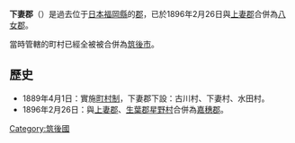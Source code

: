 {{日本郡 (廢除)
| 郡 = 下妻郡
| 日文原名 = 下妻郡
| 平假名 = しもつまぐん
| 羅馬字拼音 = Shimotsuma-gun
| 地圖 = 
| 廢除時間 = 1896年2月26日
| 廢除理由 = 合併
| 廢除時處置 =  [[上妻郡|上妻郡]]、'''下妻郡''' → [[八女郡|八女郡]]
| 現在郡 = 筑後市
| 都道府縣 = 福岡縣
| 編號 = 
| 町 = 
| 村 = 3
| 經度 = 
| 緯度 = 
| 註記 = 
|}}
'''下妻郡'''（{{jpn|j=下妻郡|hg=しもつまぐん|rm=Shimotsuma gun|f=y}}）是過去位于[[日本|日本]][[福岡縣|福岡縣]]的[[郡|郡]]，已於1896年2月26日與[[上妻郡|上妻郡]]合併為[[八女郡|八女郡]]。

當時管轄的町村已經全被被合併為[[筑後市|筑後市]]。

==歷史==
* 1889年4月1日：實施[[町村制|町村制]]，下妻郡下設：古川村、下妻村、水田村。
* 1896年2月26日：與[[上妻郡|上妻郡]]、[[生葉郡|生葉郡]][[星野村|星野村]]合併為[[嘉穗郡|嘉穗郡]]。

{{筑紫二國的郡}}

[[Category:筑後國|Category:筑後國]]